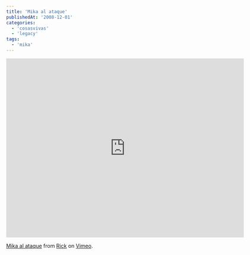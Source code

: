 ```yaml
---
title: 'Mika al ataque'
publishedAt: '2008-12-01'
categories:
  - 'cosasvivas'
  - 'legacy'
tags:
  - 'mika'
---
```


<iframe
	src="https://player.vimeo.com/video/2398313"
	width="640"
	height="483"
	frameborder="0"
	allow="autoplay; fullscreen; picture-in-picture"
	allowfullscreen
></iframe>

[Mika al ataque](http://vimeo.com/2398313) from [Rick](http://vimeo.com/ryck) on [Vimeo](http://vimeo.com).
